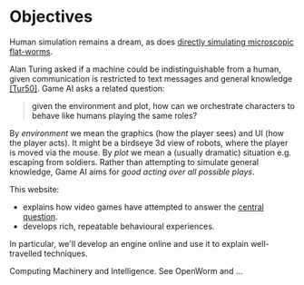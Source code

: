 
<BlogHeader number="1" date="1/Sep/2020" />

# Objectives

Human simulation remains a dream, as does [directly simulating microscopic flat-worms](#worm). 

Alan Turing asked if a machine could be indistinguishable from a human, given communication is restricted to text messages and general knowledge [[Tur50]](#tur-50).
Game AI asks a related question:

> <a name="central-question"/> given the environment and plot, how can we orchestrate characters to behave like humans playing the same roles?

By _environment_ we mean the graphics (how the player sees) and UI (how the player acts). It might be a birdseye 3d view of robots, where the player is moved via the mouse. By _plot_ we mean a (usually dramatic) situation e.g. escaping from soldiers. Rather than attempting to simulate general knowledge, Game AI aims for _good acting over all possible plays_.

<!-- The "judge" is the player, who is usually guided along their own narrative.  -->
<!-- Game AI must entertain the player, not unlike the Turing Test's original presentation as a party game [[Tur50](#tur-50)]. -->

This website:

- explains how video games have attempted to answer the [central question](#central-question).
- develops rich, repeatable behavioural experiences.

In particular, we'll develop an engine online and use it to explain well-travelled techniques.

<Citation hash="tur-50" label="Tur50">
  <ExtLink href="https://academic.oup.com/mind/article/LIX/236/433/986238">Computing Machinery and Intelligence</ExtLink>.
</Citation>

<Citation hash="worm" label="Worm">
  See <ExtLink href="https://en.wikipedia.org/wiki/OpenWorm">OpenWorm</ ExtLink> and ...
</Citation>

<br/>

